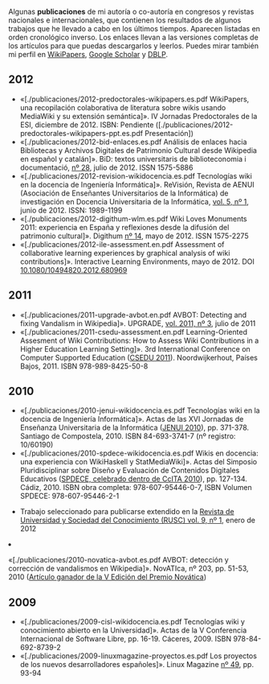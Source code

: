 {{header|1=Publicaciones}}

Algunas '''publicaciones''' de mi autoría o co-autoría en congresos y revistas nacionales e internacionales, que contienen los resultados de algunos trabajos que he llevado a cabo en los últimos tiempos. Aparecen listadas en orden cronológico inverso. Los enlaces llevan a las versiones completas de los artículos para que puedas descargarlos y leerlos. Puedes mirar también mi perfil en [http://wikipapers.referata.com/wiki/Emilio_J._Rodr%C3%ADguez-Posada WikiPapers], [http://scholar.google.es/citations?user=YKrAl7UAAAAJ Google Scholar] y [http://www.informatik.uni-trier.de/~ley/db/indices/a-tree/r/Rodr=iacute=guez=Posada:Emilio_J=.html DBLP].

== 2012 ==

<ul>

    <li>«[./publicaciones/2012-predoctorales-wikipapers.es.pdf WikiPapers, una recopilación colaborativa de literatura sobre wikis usando MediaWiki y su extensión semántica]». IV Jornadas Predoctorales de la ESI, diciembre de 2012. ISBN: Pendiente ([./publicaciones/2012-predoctorales-wikipapers-ppt.es.pdf Presentación])</li>
    <li>«[./publicaciones/2012-bid-enlaces.es.pdf Análisis de enlaces hacia Bibliotecas y Archivos Digitales de Patrimonio Cultural desde Wikipedia en español y catalán]». BiD: textos universitaris de biblioteconomia i documentació, [http://www.ub.edu/bid/bid28.php nº 28], julio de 2012. ISSN 1575-5886</li>
    <li>«[./publicaciones/2012-revision-wikidocencia.es.pdf Tecnologías wiki en la docencia de Ingeniería Informática]». ReVisión, Revista de AENUI (Asociación de Enseñantes Universitarios de la Informática) de investigación en Docencia Universitaria de la Informática, <a href="http://www.aenui.net/ojs/index.php?journal=revision&page=issue&op=view&path[]=10">vol. 5, nº 1</a>, junio de 2012. ISSN: 1989-1199</li>
    <li>«[./publicaciones/2012-digithum-wlm.es.pdf Wiki Loves Monuments 2011: experiencia en España y reflexiones desde la difusión del patrimonio cultural]». Digithum [http://digithum.uoc.edu/ojs/index.php/digithum/issue/view/n14 nº 14], mayo de 2012. ISSN 1575-2275</li>
    <li>«[./publicaciones/2012-ile-assessment.en.pdf Assessment of collaborative learning experiences by graphical analysis of wiki contributions]». Interactive Learning Environments, mayo de 2012. DOI [http://dx.doi.org/10.1080/10494820.2012.680969 10.1080/10494820.2012.680969]</li>
    
</ul>

== 2011 ==

<ul>

    <li>«[./publicaciones/2011-upgrade-avbot.en.pdf AVBOT: Detecting and fixing Vandalism in Wikipedia]». UPGRADE, [http://www.cepis.org/upgrade/index.jsp?p=2701&n=2757 vol. 2011, nº 3], julio de 2011</li>
    <li>«[./publicaciones/2011-csedu-assessment.en.pdf Learning-Oriented Assesment of Wiki Contributions: How to Assess Wiki Contributions in a Higher Education Learning Setting]». 3rd International Conference on Computer Supported Education ([http://www.csedu.org/CSEDU2011/ CSEDU 2011]). Noordwijkerhout, Países Bajos, 2011. ISBN 978-989-8425-50-8</li>
    
</ul>

== 2010 ==

<ul>

    <li>«[./publicaciones/2010-jenui-wikidocencia.es.pdf Tecnologías wiki en la docencia de Ingeniería Informática]». Actas de las XVI Jornadas de Enseñanza Universitaria de la Informática ([http://www.jenui2010.es/ JENUI 2010]), pp. 371-378. Santiago de Compostela, 2010. ISBN 84-693-3741-7 (nº registro: 10/60190)</li>
    <li>«[./publicaciones/2010-spdece-wikidocencia.es.pdf Wikis en docencia: una experiencia con WikiHaskell y StatMediaWiki]». Actas del Simposio Pluridisciplinar sobre Diseño y Evaluación de Contenidos Digitales Educativos ([http://ccita2010.uca.es/spdece SPDECE, celebrado dentro de CcITA 2010]), pp. 127-134. Cádiz, 2010. ISBN obra completa: 978-607-95446-0-7, ISBN Volumen SPDECE: 978-607-95446-2-1</li>
    <ul>
        <li>Trabajo seleccionado para publicarse extendido en la [http://rusc.uoc.edu/ojs/index.php/rusc/issue/view/v9n1 Revista de Universidad y Sociedad del Conocimiento (RUSC) vol. 9, nº 1], enero de 2012</li>
    </ul>
    <li>«[./publicaciones/2010-novatica-avbot.es.pdf AVBOT: detección y corrección de vandalismos en Wikipedia]». NovATIca, nº 203, pp. 51-53, 2010 ([http://www.ati.es/spip.php?article1775 Artículo ganador de la V Edición del Premio Novática])</li>

</ul>

== 2009 ==

<ul>

    <li>«[./publicaciones/2009-cisl-wikidocencia.es.pdf Tecnologías wiki y conocimiento abierto en la Universidad]». Actas de la V Conferencia Internacional de Software Libre, pp. 16-19. Cáceres, 2009. ISBN 978-84-692-8739-2</li>
    <li>«[./publicaciones/2009-linuxmagazine-proyectos.es.pdf Los proyectos de los nuevos desarrolladores españoles]». Linux Magazine [http://www.linux-magazine.es/issue/49 nº 49], pp. 93-94</li>
    
</ul>

{{footer}}
